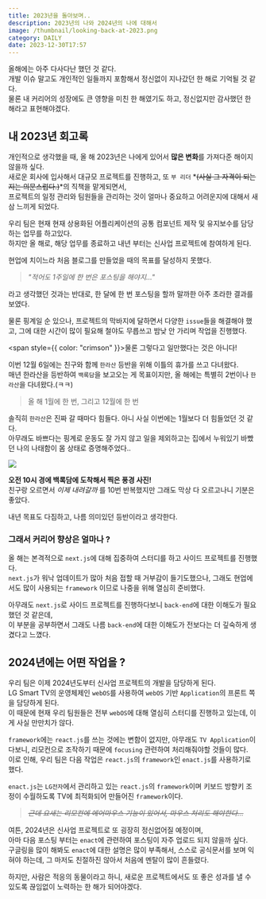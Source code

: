 ```yaml
---
title: 2023년을 돌아보며..
description: 2023년의 나와 2024년의 나에 대해서
image: /thumbnail/looking-back-at-2023.png
category: DAILY
date: 2023-12-30T17:57
---
```


올해에는 아주 다사다난 했던 것 같다.<br/>
개발 이슈 말고도 개인적인 일들까지 포함해서 정신없이 지나갔던 한 해로 기억될 것 같다.<br/>
물론 내 커리어의 성장에도 큰 영향을 미친 한 해였기도 하고, 정신없지만 감사했던 한 해라고 표현해야겠다.<br/>

## 내 2023년 회고록

개인적으로 생각했을 때, 올 해 2023년은 나에게 있어서 **많은 변화**를 가져다준 해이지 않을까 싶다.<br/>
새로운 회사에 입사해서 대규모 프로젝트를 진행하고, 또 `부 리더` *~~(사실 그 자격이 되는 지는 의문스럽다.)~~*의 직책을 맡게되면서,<br/>
프로젝트의 일정 관리와 팀원들을 관리하는 것이 얼마나 중요하고 어려운지에 대해서 새삼 느끼게 되었다.<br/>

우리 팀은 현재 현재 상용화된 어플리케이션의 공통 컴포넌트 제작 및 유지보수를 담당하는 업무를 하고있다.<br/>
하지만 올 해로, 해당 업무를 종료하고 내년 부터는 신사업 프로젝트에 참여하게 된다.<br/>

현업에 치이느라 처음 블로그를 만들었을 때의 목표를 달성하지 못했다.<br/>

> _"적어도 1주일에 한 번은 포스팅을 해야지..."_

라고 생각했던 것과는 반대로, 한 달에 한 번 포스팅을 할까 말까한 아주 초라한 결과를 보였다.<br/>

물론 핑계일 순 있으나, 프로젝트의 막바지에 달하면서 다양한 `issue`들을 해결해야 했고, 그에 대한 시간이 많이 필요해 철야도 무릅쓰고 밤낮 안 가리며 작업을 진행했다.<br/>

<span style={{ color: "crimson" }}>물론 그렇다고 일만했다는 것은 아니다!</span>

이번 12월 6일에는 친구와 함께 `한라산` 등반을 위해 이틀의 휴가를 쓰고 다녀왔다.<br/>
매년 한라산을 등반하여 `백록담`을 보고오는 게 목표이지만, 올 해에는 특별히 2번이나 `한라산`을 다녀왔다.(ㅋㅋ)<br/>

> 올 해 1월에 한 번, 그리고 12월에 한 번

솔직히 `한라산`은 진짜 갈 때마다 힘들다. 아니 사실 이번에는 1월보다 더 힘들었던 것 같다.<br/>
아무래도 바쁘다는 핑계로 운동도 잘 가지 않고 일을 제외하고는 집에서 누워있기 바빴던 나의 나태함이 몸 상태로 증명해주었다..<br/>

![](/posts/looking-back-at-2023/halla-mountain.png)

**오전 10시 경에 백록담에 도착해서 찍은 풍경 사진!**<br/>
친구랑 오르면서 _이제 내려갈까_ 를 10번 반복했지만 그래도 막상 다 오르고나니 기분은 좋았다.<br/>

내년 목표도 다짐하고, 나름 의미있던 등반이라고 생각한다.<br/>

### 그래서 커리어 향상은 얼마나 ?

올 해는 본격적으로 `next.js`에 대해 집중하여 스터디를 하고 사이드 프로젝트를 진행했다.<br/>
`next.js`가 워낙 업데이트가 많아 처음 접할 때 거부감이 들기도했으나, 그래도 현업에서도 많이 사용되는 `framework` 이므로 나중을 위해 열심히 준비했다.<br/>

아무래도 `next.js`로 사이드 프로젝트를 진행하다보니 `back-end`에 대한 이해도가 필요했던 것 같은데,<br/>
이 부분을 공부하면서 그래도 나름 `back-end`에 대한 이해도가 전보다는 더 깊숙하게 생겼다고 느꼈다.<br/>

## 2024년에는 어떤 작업을 ?

우리 팀은 이제 2024년도부터 신사업 프로젝트의 개발을 담당하게 된다.<br/>
LG Smart TV의 운영체제인 `webOS`를 사용하여 `webOS` 기반 `Application`의 프론트 쪽을 담당하게 된다.<br/>
이 때문에 현재 우리 팀원들은 전부 `webOS`에 대해 열심히 스터디를 진행하고 있는데, 이게 사실 만만치가 않다.<br/>

`framework`에는 `react.js`를 쓰는 것에는 변함이 없지만, 아무래도 `TV Application`이다보니, 리모컨으로 조작하기 때문에 `focusing` 관련하여 처리해줘야할 것들이 많다.<br/>
이로 인해, 우리 팀은 다음 작업은 `react.js`의 `framework`인 `enact.js`를 사용하기로 했다.<br/>

`enact.js`는 `LG전자`에서 관리하고 있는 `react.js`의 `framework`이며 키보드 방향키 조정이 수월하도록 TV에 최적화되어 만들어진 `framework`이다.<br/>

> _~~근데 요새는 리모컨에 에어마우스 기능이 있어서, 마우스 처리도 해야한다...~~_

여튼, 2024년은 신사업 프로젝트로 또 굉장히 정신없어질 예정이며,<br/>
아마 다음 포스팅 부터는 `enact`에 관련하여 포스팅이 자주 업로드 되지 않을까 싶다.<br/>
구글링을 많이 해봐도 `enact`에 대한 설명은 많이 부족해서, 스스로 공식문서를 보며 익혀야 하는데, 그 마저도 친절하진 않아서 처음에 멘탈이 많이 흔들렸다.<br/>

하지만, 사람은 적응의 동물이라고 하니, 새로운 프로젝트에서도 또 좋은 성과를 낼 수 있도록 끊임없이 노력하는 한 해가 되어야겠다.
